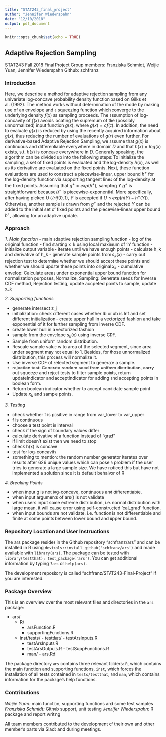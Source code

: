 ```yaml
---
title: "STAT243_final_project"
author: "Jennifer Wiederspahn"
date: "12/10/2018"
output: pdf_document
---
```


```r
knitr::opts_chunk$set(echo = TRUE)
```

## Adaptive Rejection Sampling

STAT243 Fall 2018 Final Project
Group members: Franziska Schmidt, Weijie Yuan, Jennifer Wiederspahn
Github: schfranz

### Introduction 

Here, we describe a method for adaptive rejection sampling from any univariate log-concave probability density function based on Gilks et al. (1992). The method works without determination of the mode by making use of an envelope and a squeezing function which converge to the underlying density $f(x)$ as sampling proceeds. The assumption of log-concavity of $f(x)$ avoids locating the supremum of the (possibly unnormalized) input function $g(x)$, where $g(x) = cf(x)$. In addition, the need to evaluate $g(x)$ is reduced by using the recently acquired information about $g(x)$, thus reducing the number of evaluations of $g(x)$ even further. For derivative-based Adaptive Rejection Sampling, we assume that $g(x)$ is continuous and differentiable everywhere in domain $D$ and that $h(x) = ln g(x)$ exists, s.t. $h(x)$ is concave everywhere in $D$.
Generally speaking, the algorithm can be divided up into the following steps: To initialize the sampling, a set of fixed points is evaluated and the log-density $h(x)$, as well as its derivative are evaluated on the fixed points. Next, these function evaluations are used to construct a piecewise-linear, upper bound $h^+$ for the log-density function via supporting tangent lines of the log-density at the fixed points. Assuming that $g^{+} = exp(h^{+})$, sampling $Y ~ g^{+}$ is straightforward because $g^{+}$ is piecewise-exponential. More specifically, after having picked $U ~ Unif(0,1)$, $Y$ is accepted if $U \leq exp(h(Y) - h^{+}(Y))$. Otherwise, another sample is drawn from $g^{+}$ and the rejected $Y$ can be added to the initial set of fixed points and the piecewise-linear upper bound $h^{+}$, allowing for an adaptive update. 

### Approach 

*1. Main function*
- main adaptive rejection sampling function
- log of the original function
- find starting x_k using local maximum of 'h' function
- initialize output variable
- iterate until we have enough points
- calculate h_k and derivative of h_k
- generate sample points from $s_k(x)$
- carry out rejection test to determine whether we should accept these points and whether we should update these points into original $x_k$
- cumulative envelop: Calculate areas under exponential upper bound function for normalization purposes, Normalize, Sampling: Generate seeds for Inverse CDF method, Rejection testing, update accpeted points to sample, update x_k

*2. Supporting functions* 

- generate intersect z_j
- initialization: check different cases whether lb or ub is Inf and set different initialization - create upper hull in a vectorized fashion and take exponential of it for further sampling from inverse CDF.
- create lower hull in a vectorized fashion
- sample from the envelope $s_k(x)$ using inverse CDF.
- Sample from uniform random distribution.
- Rescale sample value w to area of the selected segment, since area under segment may not equal to 1. Besides, for those unnormalized distribution, this process will normalize it.
- Use inverse CDF of selected segment to generate a sample.
- rejection test: Generate random seed from uniform distribution, carry out squeeze and reject tests to filter sample points, return updateIndicator and acceptIndicator for adding and accepting points in boolean form.
- Return boolean indicator whether to accept candidate sample point
- Update $x_k$ and sample points.

*3. Testing*

- check whether f is positive in range from var_lower to var_upper
- f is continuous
- choose a test point in interval
- check if the sign of boundary values differ
- calculate derivative of a function instead of "grad"
- if limit doesn't exist then we need to stop
- check h(x) is concave
- test for log-concavity
- something to mention: the random number generator iterates over results after 626 unique values which can pose a problem if the user tries to generate a large sample size. We have noticed this but have not implemented a solution since it is default behaivor of R

*4. Breaking Points*

- when input g is not log-concave, continuous and differentiable.
- when input arguments of ars() is not validate
- when users input some extreme distribution, i.e. normal distribution with large mean, it will cause error using self-constructed 'cal_grad' function.
- when input bounds are not validate, i.e. function is not differentiable and finite at some points between lower bound and upper bound.


### Repository Location and User Instructions

The ars package resides in the Github repository "schfranz/ars" and can be installed in R using `devtools::install_github('schfranz/ars')` and made available with `library(ars)`. The package can be tested with `library(testthat); test_package('ars')`. You can get additional information by typing `?ars` or `help(ars)`.

The development repository is called "schfranz/STAT243-Final-Project" if you are interested.

### Package Overview

This is an overview over the most relevant files and directories in the `ars` package:

- ars/
    - R/
        - arsFunction.R
        - supportingFunctions.R
    - inst/tests/
		    - testthat/
		    - testArsInputs.R
        - testArsInputs.R
        - testArsOutputs.R
			  - testSuppFunctions.R
	  - man/
		    - ars.Rd
		
The package directory `ars` contains three relevant folders: `R`, which contains the main function and supporting functions, `inst`, which forces the installation of all tests contained in `tests/testthat`, and `man`, which contains information for the package's help functions.

### Contributions

*Weijie Yuan:* main function, supporting functions and some test samples
*Franziska Schmidt:* Github support, unit testing
*Jennifer Wiederspahn:* R package and report writing

All team members contributed to the development of their own and other member's parts via Slack and during meetings.
